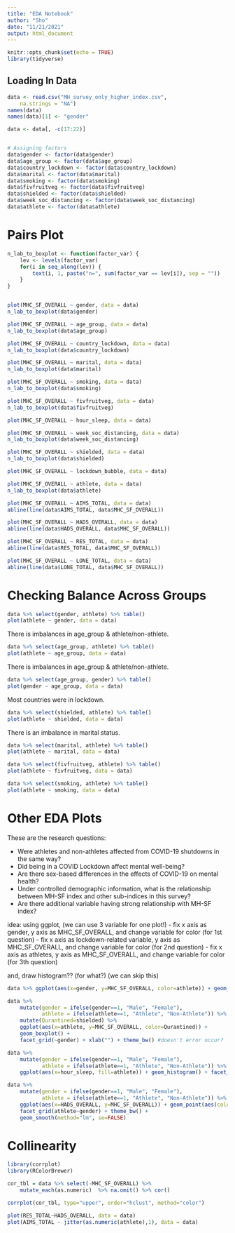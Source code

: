 ```yaml
---
title: "EDA Notebook"
author: "Sho"
date: "11/21/2021"
output: html_document
---
```


```r
knitr::opts_chunk$set(echo = TRUE)
library(tidyverse)
```

## Loading In Data

```r
data <- read.csv("MH_survey_only_higher_index.csv",
    na.strings = "NA")
names(data)
names(data)[1] <- "gender"

data <- data[, -c(17:22)]


# Assigning factors 
data$gender <- factor(data$gender)
data$age_group <- factor(data$age_group)
data$country_lockdown <- factor(data$country_lockdown)
data$marital <- factor(data$marital)
data$smoking <- factor(data$smoking)
data$fivfruitveg <- factor(data$fivfruitveg)
data$shielded <- factor(data$shielded)
data$week_soc_distancing <- factor(data$week_soc_distancing)
data$athlete <- factor(data$athlete)
```

# Pairs Plot

```r
n_lab_to_boxplot <- function(factor_var) {
    lev <- levels(factor_var)
    for(i in seq_along(lev)) {
        text(i, 1, paste("n=", sum(factor_var == lev[i]), sep = ""))
    }
}


plot(MHC_SF_OVERALL ~ gender, data = data)
n_lab_to_boxplot(data$gender)

plot(MHC_SF_OVERALL ~ age_group, data = data)
n_lab_to_boxplot(data$age_group)

plot(MHC_SF_OVERALL ~ country_lockdown, data = data)
n_lab_to_boxplot(data$country_lockdown)

plot(MHC_SF_OVERALL ~ marital, data = data)
n_lab_to_boxplot(data$marital)

plot(MHC_SF_OVERALL ~ smoking, data = data)
n_lab_to_boxplot(data$smoking)

plot(MHC_SF_OVERALL ~ fivfruitveg, data = data)
n_lab_to_boxplot(data$fivfruitveg)

plot(MHC_SF_OVERALL ~ hour_sleep, data = data)

plot(MHC_SF_OVERALL ~ week_soc_distancing, data = data)
n_lab_to_boxplot(data$week_soc_distancing)

plot(MHC_SF_OVERALL ~ shielded, data = data)
n_lab_to_boxplot(data$shielded)

plot(MHC_SF_OVERALL ~ lockdown_bubble, data = data)

plot(MHC_SF_OVERALL ~ athlete, data = data)
n_lab_to_boxplot(data$athlete)

plot(MHC_SF_OVERALL ~ AIMS_TOTAL, data = data)
abline(line(data$AIMS_TOTAL, data$MHC_SF_OVERALL))

plot(MHC_SF_OVERALL ~ HADS_OVERALL, data = data)
abline(line(data$HADS_OVERALL, data$MHC_SF_OVERALL))

plot(MHC_SF_OVERALL ~ RES_TOTAL, data = data)
abline(line(data$RES_TOTAL, data$MHC_SF_OVERALL))

plot(MHC_SF_OVERALL ~ LONE_TOTAL, data = data)
abline(line(data$LONE_TOTAL, data$MHC_SF_OVERALL))
```


# Checking Balance Across Groups

```r
data %>% select(gender, athlete) %>% table()
plot(athlete ~ gender, data = data)
```


There is imbalances in age_group & athlete/non-athlete.

```r
data %>% select(age_group, athlete) %>% table()
plot(athlete ~ age_group, data = data)
```

There is imbalances in age_group & athlete/non-athlete.

```r
data %>% select(age_group, gender) %>% table()
plot(gender ~ age_group, data = data)
```


Most countries were in lockdown.

```r
data %>% select(shielded, athlete) %>% table()
plot(athlete ~ shielded, data = data)
```

There is an imbalance in marital status. 

```r
data %>% select(marital, athlete) %>% table()
plot(athlete ~ marital, data = data)

```


```r
data %>% select(fivfruitveg, athlete) %>% table()
plot(athlete ~ fivfruitveg, data = data)
```

```r
data %>% select(smoking, athlete) %>% table()
plot(athlete ~ smoking, data = data)
```


# Other EDA Plots

These are the research questions: 

* Were athletes and non-athletes affected from COVID-19 shutdowns in the same way?
* Did being in a COVID Lockdown affect mental well-being? 
* Are there sex-based differences in the effects of COVID-19 on mental health?
* Under controlled demographic information, what is the relationship between MH-SF index and other sub-indices in this survey?
* Are there additional variable having strong relationship with MH-SF index?

idea:
using ggplot, (we can use 3 variable for one plot!)
- fix x axis as gender, y axis as MHC_SF_OVERALL, and change variable for color (for 1st question)
- fix x axis as lockdown-related variable, y axis as MHC_SF_OVERALL, and change variable for color (for 2nd question)
- fix x axis as athletes, y axis as MHC_SF_OVERALL, and change variable for color (for 3th question)

and,
draw histogram?? (for what?) (we can skip this)


```r
data %>% ggplot(aes(x=gender, y=MHC_SF_OVERALL, color=athlete)) + geom_boxplot()
```



```r
data %>% 
    mutate(gender = ifelse(gender==1, "Male", "Female"), 
           athlete = ifelse(athlete==1, "Athlete", "Non-Athlete")) %>% 
    mutate(Qurantined=shielded) %>% 
    ggplot(aes(x=athlete, y=MHC_SF_OVERALL, color=Qurantined)) + 
    geom_boxplot() + 
    facet_grid(~gender) + xlab("") + theme_bw() #doesn't error occur?
```

```r
data %>% 
    mutate(gender = ifelse(gender==1, "Male", "Female"), 
           athlete = ifelse(athlete==1, "Athlete", "Non-Athlete")) %>% 
    ggplot(aes(x=hour_sleep, fill=athlete)) + geom_histogram() + facet_grid(athlete~gender) + theme_bw()
```


```r
data %>% 
    mutate(gender = ifelse(gender==1, "Male", "Female"), 
           athlete = ifelse(athlete==1, "Athlete", "Non-Athlete")) %>% 
    ggplot(aes(x=HADS_OVERALL, y=MHC_SF_OVERALL)) + geom_point(aes(color=athlete)) + 
    facet_grid(athlete~gender) + theme_bw() +
    geom_smooth(method="lm", se=FALSE)
```



# Collinearity 

```r
library(corrplot)
library(RColorBrewer)

cor_tbl = data %>% select(-MHC_SF_OVERALL) %>%  
    mutate_each(as.numeric)  %>% na.omit() %>% cor()

corrplot(cor_tbl, type="upper", order="hclust", method="color")
```
```r
plot(RES_TOTAL~HADS_OVERALL, data = data)
plot(AIMS_TOTAL ~ jitter(as.numeric(athlete),1), data = data)
```

